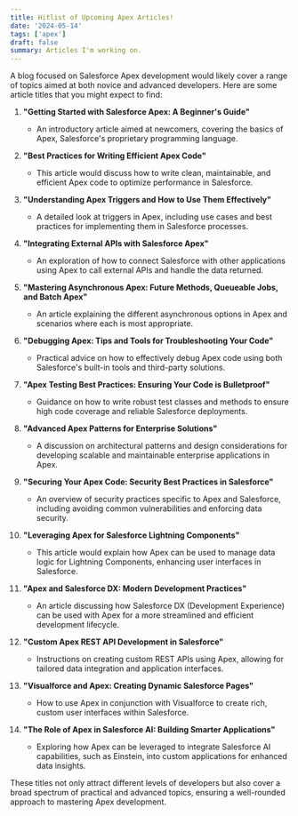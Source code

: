 ```yaml
---
title: Hitlist of Upcoming Apex Articles!
date: '2024-05-14'
tags: ['apex']
draft: false
summary: Articles I'm working on.
---
```


A blog focused on Salesforce Apex development would likely cover a range of topics aimed at both novice and advanced developers. Here are some article titles that you might expect to find:

1. **"Getting Started with Salesforce Apex: A Beginner's Guide"**

   - An introductory article aimed at newcomers, covering the basics of Apex, Salesforce's proprietary programming language.

2. **"Best Practices for Writing Efficient Apex Code"**

   - This article would discuss how to write clean, maintainable, and efficient Apex code to optimize performance in Salesforce.

3. **"Understanding Apex Triggers and How to Use Them Effectively"**

   - A detailed look at triggers in Apex, including use cases and best practices for implementing them in Salesforce processes.

4. **"Integrating External APIs with Salesforce Apex"**

   - An exploration of how to connect Salesforce with other applications using Apex to call external APIs and handle the data returned.

5. **"Mastering Asynchronous Apex: Future Methods, Queueable Jobs, and Batch Apex"**

   - An article explaining the different asynchronous options in Apex and scenarios where each is most appropriate.

6. **"Debugging Apex: Tips and Tools for Troubleshooting Your Code"**

   - Practical advice on how to effectively debug Apex code using both Salesforce's built-in tools and third-party solutions.

7. **"Apex Testing Best Practices: Ensuring Your Code is Bulletproof"**

   - Guidance on how to write robust test classes and methods to ensure high code coverage and reliable Salesforce deployments.

8. **"Advanced Apex Patterns for Enterprise Solutions"**

   - A discussion on architectural patterns and design considerations for developing scalable and maintainable enterprise applications in Apex.

9. **"Securing Your Apex Code: Security Best Practices in Salesforce"**

   - An overview of security practices specific to Apex and Salesforce, including avoiding common vulnerabilities and enforcing data security.

10. **"Leveraging Apex for Salesforce Lightning Components"**

    - This article would explain how Apex can be used to manage data logic for Lightning Components, enhancing user interfaces in Salesforce.

11. **"Apex and Salesforce DX: Modern Development Practices"**

    - An article discussing how Salesforce DX (Development Experience) can be used with Apex for a more streamlined and efficient development lifecycle.

12. **"Custom Apex REST API Development in Salesforce"**

    - Instructions on creating custom REST APIs using Apex, allowing for tailored data integration and application interfaces.

13. **"Visualforce and Apex: Creating Dynamic Salesforce Pages"**

    - How to use Apex in conjunction with Visualforce to create rich, custom user interfaces within Salesforce.

14. **"The Role of Apex in Salesforce AI: Building Smarter Applications"**
    - Exploring how Apex can be leveraged to integrate Salesforce AI capabilities, such as Einstein, into custom applications for enhanced data insights.

These titles not only attract different levels of developers but also cover a broad spectrum of practical and advanced topics, ensuring a well-rounded approach to mastering Apex development.
